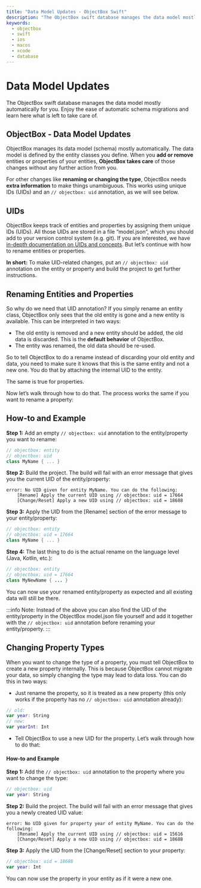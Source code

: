 ```yaml
---
title: "Data Model Updates - ObjectBox Swift"
description: "The ObjectBox swift database manages the data model mostly automatically for you. Enjoy the ease of automatic schema migrations and learn here what is left t..."
keywords:
  - objectbox
  - swift
  - ios
  - macos
  - xcode
  - database
---
```








<TechnicalArticleSchema
  headline="Data Model Updates - ObjectBox Swift"
  description="The ObjectBox swift database manages the data model mostly automatically for you. Enjoy the ease of automatic schema migrations and learn here what is left t..."
  url="https://swift.objectbox.io/data-model-updates"
  datePublished="2025-07-15"
  dateModified="2025-07-15"
/>

# Data Model Updates

The ObjectBox swift database manages the data model mostly automatically for you. Enjoy the ease of automatic schema migrations and learn here what is left to take care of.


## ObjectBox - Data Model Updates

ObjectBox manages its data model (schema) mostly automatically. The data model is defined by the entity classes you define. When you **add or remove** entities or properties of your entities, **ObjectBox takes care** of those changes without any further action from you.

For other changes like **renaming or changing the type**, ObjectBox needs **extra information** to make things unambiguous. This works using unique IDs (UIDs) and an `// objectbox: uid` annotation, as we will see below.

## UIDs

ObjectBox keeps track of entities and properties by assigning them unique IDs (UIDs). All those UIDs are stored in a file “model.json”, which you should add to your version control system (e.g. git). If you are interested, we have [in-depth documentation on UIDs and concepts](meta-model-ids-and-uids). But let’s continue with how to rename entities or properties.

**In short:** To make UID-related changes, put an  `// objectbox: uid` annotation on the entity or property and build the project to get further instructions.

## Renaming Entities and Properties

So why do we need that UID annotation? If you simply rename an entity class, ObjectBox only sees that the old entity is gone and a new entity is available. This can be interpreted in two ways:

* The old entity is removed and a new entity should be added, the old data is discarded. This is the **default behavior** of ObjectBox.
* The entity was renamed, the old data should be re-used.

So to tell ObjectBox to do a rename instead of discarding your old entity and data, you need to make sure it knows that this is the same entity and not a new one. You do that by attaching the internal UID to the entity.

The same is true for properties.

Now let’s walk through how to do that. The process works the same if you want to rename a property:

## How-to and Example

&#x20;**Step 1:** Add an empty `// objectbox: uid`  annotation to the entity/property you want to rename:

```swift
// objectbox: entity
// objectbox: uid
class MyName { ... }
```

&#x20;**Step 2:** Build the project. The build will fail with an error message that gives you the current UID of the entity/property:

```
error: No UID given for entity MyName. You can do the following:
	[Rename] Apply the current UID using // objectbox: uid = 17664
	[Change/Reset] Apply a new UID using // objectbox: uid = 18688

```

&#x20;**Step 3:** Apply the UID from the \[Rename] section of the error message to your entity/property:

```swift
// objectbox: entity
// objectbox: uid = 17664
class MyName { ... }
```

&#x20;**Step 4:** The last thing to do is the actual rename on the language level (Java, Kotlin, etc.):

```java
// objectbox: entity
// objectbox: uid = 17664
class MyNewName { ... }
```

&#x20;You can now use your renamed entity/property as expected and all existing data will still be there.

:::info
&#x20;Note: Instead of the above you can also find the UID of the entity/property in the ObjectBox model.json file yourself and add it together with the `// objectbox: uid` annotation before renaming your entity/property.
:::

## Changing Property Types

When you want to change the type of a property, you must tell ObjectBox to create a new property internally. This is because ObjectBox cannot migrate your data, so simply changing the type may lead to data loss. You can do this in two ways:

* Just rename the property, so it is treated as a new property (this only works if the property has no `// objectbox: uid` annotation already):

```swift
// old:
var year: String
// new:
var yearInt: Int
```

* Tell ObjectBox to use a new UID for the property. Let’s walk through how to do that:

#### How-to and Example

**Step 1:** Add the  `// objectbox: uid` annotation to the property where you want to change the type:

```swift
// objectbox: uid
var year: String
```

&#x20;**Step 2:** Build the project. The build will fail with an error message that gives you a newly created UID value:

```
error: No UID given for property year of entity MyName. You can do the following:
	[Rename] Apply the current UID using // objectbox: uid = 15616
	[Change/Reset] Apply a new UID using // objectbox: uid = 18688
```

&#x20;**Step 3:** Apply the UID from the \[Change/Reset] section to your property:

```swift
// objectbox: uid = 18688
var year: Int
```

&#x20;You can now use the property in your entity as if it were a new one.